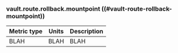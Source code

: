 ### vault.route.rollback.mountpoint ((#vault-route-rollback-mountpoint))

Metric type | Units | Description
----------- | ----- | -----------
BLAH     | BLAH    | BLAH